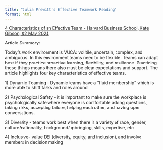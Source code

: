 ```yaml
---
title: "Julia Prewitt's Effective Teamwork Reading"
format: html
---
```


[4 Characteristics of an Effective Team - Harvard Business School, Kate Gibson, 02 May 2024](https://online.hbs.edu/blog/post/characteristics-of-an-effective-team)

Article Summary:

Today's work environment is VUCA: volitile, uncertain, complex, and ambiguous.
In this environment teams need to be flexible.
Teams can adapt best if they practice proactive learning, flexibility, and resilience.
Practicing these things means there also must be clear expectations and support.
The article highlights four key characteristics of effective teams.

1\) Dynamic Teaming - Dynamic teams have a "fluid membership" which is more able to shift tasks and roles around

2\) Psychological Safety - it is important to make sure the workplace is psychologically safe where everyone is comfortable asking questions, taking risks, accepting failure, helping each other, and having open conversations.

3\) Diversity - teams work best when there is a variety of race, gender, culture/nationality, background/upbringing, skills, expertise, etc

4\) Inclusive- value DEI (diversity, equity, and inclusion), and involve members in decision making

